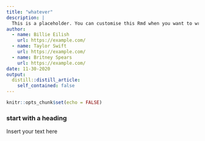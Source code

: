 ```yaml
---
title: "whatever"
description: |
  This is a placeholder. You can customise this Rmd when you want to write your first post. 
author:
  - name: Billie Eilish
    url: https://example.com/
  - name: Taylor Swift
    url: https://example.com/
  - name: Britney Spears
    url: https://example.com/
date: 11-30-2020
output:
  distill::distill_article:
    self_contained: false
---
```


```r
knitr::opts_chunk$set(echo = FALSE)
```

### start with a heading

Insert your text here